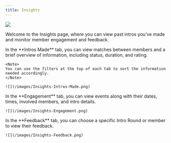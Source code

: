 ```yaml
---
title: Insights
---
```


![](/images/Insights.png)

Welcome to the Insights page, where you can view past intros you’ve made and monitor member engagement and feedback. 


<Tabs>
  <Tab title="Intros Made">
    In the **Intros Made** tab, you can view matches between members and a brief overview of information, including status, duration, and rating.

    <Note>
    You can use the filters at the top of each tab to sort the information needed accordingly.
    </Note>

    ![](/images/Insights-Intros-Made.png)
  </Tab>
  <Tab title="Engagement">
   In the **Engagement** tab, you can view events along with their dates, times, involved members, and intro details. 

    ![](/images/Insights-Engagement.png)
  </Tab>
  <Tab title="Feedback">
    In the **Feedback** tab, you can choose a specific Intro Round or member to view their feedback. 

    ![](/images/Insights-Feedback.png)
  </Tab>
</Tabs>
